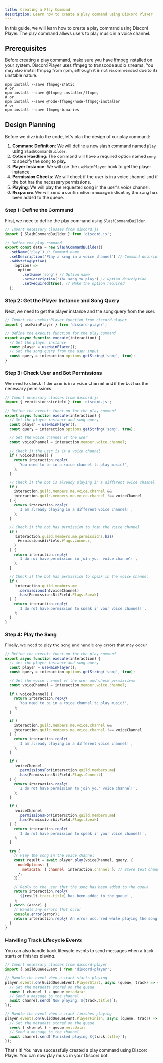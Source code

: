 ```yaml
---
title: Creating a Play Command
description: Learn how to create a play command using Discord Player
---
```


In this guide, we will learn how to create a play command using Discord Player. The play command allows users to play music in a voice channel.

## Prerequisites

Before creating a play command, make sure you have [ffmpeg](https://ffmpeg.org/download.html) installed on your system. Discord Player uses ffmpeg to transcode audio streams. You may also install ffmpeg from npm, although it is not recommended due to its unstable nature.

```package-install
npm install --save ffmpeg-static
# or
npm install --save @ffmpeg-installer/ffmpeg
# or
npm install --save @node-ffmpeg/node-ffmpeg-installer
# or
npm install --save ffmpeg-binaries
```

## Design Planning

Before we dive into the code, let's plan the design of our play command:

1. **Command Definition**: We will define a new slash command named `play` using `SlashCommandBuilder`.
2. **Option Handling**: The command will have a required option named `song` to specify the song to play.
3. **Player Instance**: We will use the `useMainPlayer` hook to get the player instance.
4. **Permission Checks**: We will check if the user is in a voice channel and if the bot has the necessary permissions.
5. **Playing**: We will play the requested song in the user's voice channel.
6. **Response**: We will send a confirmation message indicating the song has been added to the queue.

### Step 1: Define the Command

First, we need to define the play command using `SlashCommandBuilder`.

```js title="play.js"
// Import necessary classes from discord.js
import { SlashCommandBuilder } from 'discord.js';

// Define the play command
export const data = new SlashCommandBuilder()
  .setName('play') // Command name
  .setDescription('Play a song in a voice channel') // Command description
  .addStringOption(
    (option) =>
      option
        .setName('song') // Option name
        .setDescription('The song to play') // Option description
        .setRequired(true), // Make the option required
  );
```

### Step 2: Get the Player Instance and Song Query

Next, we need to get the player instance and the song query from the user.

```js title="play.js"
// Import the useMainPlayer function from discord-player
import { useMainPlayer } from 'discord-player';

// Define the execute function for the play command
export async function execute(interaction) {
  // Get the player instance
  const player = useMainPlayer();
  // Get the song query from the user input
  const query = interaction.options.getString('song', true);
}
```

### Step 3: Check User and Bot Permissions

We need to check if the user is in a voice channel and if the bot has the necessary permissions.

```js title="play.js"
// Import necessary classes from discord.js
import { PermissionsBitField } from 'discord.js';

// Define the execute function for the play command
export async function execute(interaction) {
  // Get the player instance and song query
  const player = useMainPlayer();
  const query = interaction.options.getString('song', true);

  // Get the voice channel of the user
  const voiceChannel = interaction.member.voice.channel;

  // Check if the user is in a voice channel
  if (!voiceChannel) {
    return interaction.reply(
      'You need to be in a voice channel to play music!',
    );
  }

  // Check if the bot is already playing in a different voice channel
  if (
    interaction.guild.members.me.voice.channel &&
    interaction.guild.members.me.voice.channel !== voiceChannel
  ) {
    return interaction.reply(
      'I am already playing in a different voice channel!',
    );
  }

  // Check if the bot has permission to join the voice channel
  if (
    !interaction.guild.members.me.permissions.has(
      PermissionsBitField.Flags.Connect,
    )
  ) {
    return interaction.reply(
      'I do not have permission to join your voice channel!',
    );
  }

  // Check if the bot has permission to speak in the voice channel
  if (
    !interaction.guild.members.me
      .permissionsIn(voiceChannel)
      .has(PermissionsBitField.Flags.Speak)
  ) {
    return interaction.reply(
      'I do not have permission to speak in your voice channel!',
    );
  }
}
```

### Step 4: Play the Song

Finally, we need to play the song and handle any errors that may occur.

```js title="play.js"
// Define the execute function for the play command
export async function execute(interaction) {
  // Get the player instance and song query
  const player = useMainPlayer();
  const query = interaction.options.getString('song', true);

  // Get the voice channel of the user and check permissions
  const voiceChannel = interaction.member.voice.channel;

  if (!voiceChannel) {
    return interaction.reply(
      'You need to be in a voice channel to play music!',
    );
  }

  if (
    interaction.guild.members.me.voice.channel &&
    interaction.guild.members.me.voice.channel !== voiceChannel
  ) {
    return interaction.reply(
      'I am already playing in a different voice channel!',
    );
  }

  if (
    !voiceChannel
      .permissionsFor(interaction.guild.members.me)
      .has(PermissionsBitField.Flags.Connect)
  ) {
    return interaction.reply(
      'I do not have permission to join your voice channel!',
    );
  }

  if (
    !voiceChannel
      .permissionsFor(interaction.guild.members.me)
      .has(PermissionsBitField.Flags.Speak)
  ) {
    return interaction.reply(
      'I do not have permission to speak in your voice channel!',
    );
  }

  try {
    // Play the song in the voice channel
    const result = await player.play(voiceChannel, query, {
      nodeOptions: {
        metadata: { channel: interaction.channel }, // Store text channel as metadata on the queue
      },
    });

    // Reply to the user that the song has been added to the queue
    return interaction.reply(
      `${result.track.title} has been added to the queue!`,
    );
  } catch (error) {
    // Handle any errors that occur
    console.error(error);
    return interaction.reply('An error occurred while playing the song!');
  }
}
```

### Handling Track Lifecycle Events

You can also handle track lifecycle events to send messages when a track starts or finishes playing.

```js title="index.js"
// Import necessary classes from discord-player
import { GuildQueueEvent } from 'discord-player';

// Handle the event when a track starts playing
player.events.on(GuildQueueEvent.PlayerStart, async (queue, track) => {
  // Get the metadata stored on the queue
  const { channel } = queue.metadata;
  // Send a message to the channel
  await channel.send(`Now playing: ${track.title}`);
});

// Handle the event when a track finishes playing
player.events.on(GuildQueueEvent.PlayerFinish, async (queue, track) => {
  // Get the metadata stored on the queue
  const { channel } = queue.metadata;
  // Send a message to the channel
  await channel.send(`Finished playing ${track.title}`);
});
```

That's it! You have successfully created a play command using Discord Player. You can now play music in your Discord bot.
